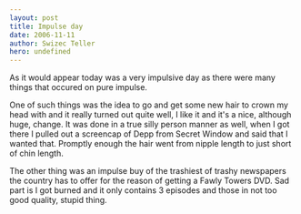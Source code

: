 ```yaml
---
layout: post
title: Impulse day
date: 2006-11-11
author: Swizec Teller
hero: undefined
---
```


As it would appear today was a very impulsive day as there were many things that occured on pure impulse.

One of such things was the idea to go and get some new hair to crown my head with and it really turned out quite well, I like it and it's a nice, although huge, change. It was done in a true silly person manner as well, when I got there I pulled out a screencap of Depp from Secret Window and said that I wanted that. Promptly enough the hair went from nipple length to just short of chin length.

The other thing was an impulse buy of the trashiest of trashy newspapers the country has to offer for the reason of getting a Fawly Towers DVD. Sad part is I got burned and it only contains 3 episodes and those in not too good quality, stupid thing.
